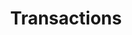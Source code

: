 ---
title: Transactions
index: true
description: Manage, retrieve, and broadcast transaction data on the blockchain.
---